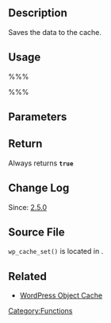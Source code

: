 == Description ==
Saves the data to the cache.

== Usage ==
%%%<?php wp_cache_set( $key, $data, $group, $expire ); ?>%%%

== Parameters ==
{{Parameter|$key|int/string|the key to indicate the value.}}
{{Parameter|$data|mixed|The value you want to store.}}
{{Parameter|$group|string| this is a way of grouping data within the cache. Allows you to use the same key across different groups.|optional}}
{{Parameter|$expire|integer|Defines how many seconds to keep the cache for. Defaults to 0 (as long as possible).|optional|0}}

==Return==
Always returns <tt><b>true</b></tt>

== Change Log ==

Since: [[Version 2.5|2.5.0]]

== Source File ==
<tt>wp_cache_set()</tt> is located in {{Trac|wp-includes/cache.php}}.

== Related ==
* [[Class Reference/WP Object Cache|WordPress Object Cache]]
{{Tag Footer}}

{{Copyedit}}

[[Category:Functions]]